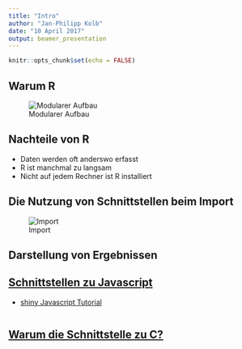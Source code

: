 ```yaml
---
title: "Intro"
author: "Jan-Philipp Kolb"
date: "10 April 2017"
output: beamer_presentation
---
```


```r
knitr::opts_chunk$set(echo = FALSE)
```

## Warum R

![Modularer Aufbau](figure/ModularerAufbau.PNG)


## Nachteile von R

- Daten werden oft anderswo erfasst
- R ist manchmal zu langsam
- Nicht auf jedem Rechner ist R installiert

## Die Nutzung von Schnittstellen beim Import


![Import](figure/Import.PNG)


## Darstellung von Ergebnissen


## [Schnittstellen zu Javascript](https://github.com/FrissAnalytics/shinyJsTutorials)

- [shiny Javascript Tutorial](https://www.r-bloggers.com/shiny-javascript-tutorials/)

```r

```

## [Warum die Schnittstelle zu C?](http://dirk.eddelbuettel.com/papers/rcpp_workshop_introduction_user2012.pdf)


